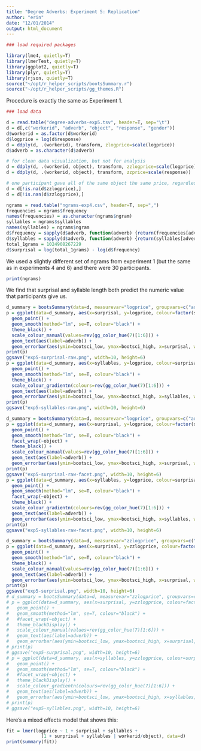 ```yaml
---
title: "Degree Adverbs: Experiment 5: Replication"
author: "erin"
date: "12/01/2014"
output: html_document
---
```


```r
### load required packages

library(lme4, quietly=T)
library(lmerTest, quietly=T)
library(ggplot2, quietly=T)
library(plyr, quietly=T)
library(rjson, quietly=T)
source("~/opt/r_helper_scripts/bootsSummary.r")
source("~/opt/r_helper_scripts/gg_themes.R")
```

Procedure is exactly the same as Experiment 1.

```r
### load data

d = read.table("degree-adverbs-exp5.tsv", header=T, sep="\t")
d = d[,c("workerid", "adverb", "object", "response", "gender")]
d$workerid = as.factor(d$workerid)
d$logprice = log(d$response)
d = ddply(d, .(workerid), transform, zlogprice=scale(logprice))
d$adverb = as.character(d$adverb)

# for clean data visualization, but not for analysis
d = ddply(d, .(workerid, object), transform, zzlogprice=scale(logprice))
d = ddply(d, .(workerid, object), transform, zzprice=scale(response))

# one participant gave all of the same object the same price, regardless of intensifier
d = d[!is.na(d$zzlogprice),]
d = d[!is.nan(d$zzlogprice),]

ngrams = read.table("ngrams-exp4.csv", header=T, sep=",")
frequencies = ngrams$frequency
names(frequencies) = as.character(ngrams$ngram)
syllables = ngrams$syllables
names(syllables) = ngrams$ngram
d$frequency = sapply(d$adverb, function(adverb) {return(frequencies[adverb])})
d$syllables = sapply(d$adverb, function(adverb) {return(syllables[adverb])})
total_1grams = 1024908267229
d$surprisal = log(total_1grams) - log(d$frequency)
```

We used a slightly different set of ngrams from experiment 1 (but the same as in experiments 4 and 6) and there were 30 participants.

```r
print(ngrams)
```

We find that surprisal and syllable length both predict the numeric value that participants give us.


```r
d_summary = bootsSummary(data=d, measurevar="logprice", groupvars=c("adverb", "surprisal", "syllables"))
p = ggplot(data=d_summary, aes(x=surprisal, y=logprice, colour=factor(syllables))) +
  geom_point() +
  geom_smooth(method="lm", se=T, colour="black") +
  theme_black() +
  scale_colour_manual(values=rev(gg_color_hue(7)[1:6])) +
  geom_text(aes(label=adverb)) +
  geom_errorbar(aes(ymin=bootsci_low, ymax=bootsci_high, x=surprisal, width=0))
print(p)
ggsave("exp5-surprisal-raw.png", width=10, height=6)
p = ggplot(data=d_summary, aes(x=syllables, y=logprice, colour=surprisal)) +
  geom_point() +
  geom_smooth(method="lm", se=T, colour="black") +
  theme_black() +
  scale_colour_gradientn(colours=rev(gg_color_hue(7)[1:6])) +
  geom_text(aes(label=adverb)) +
  geom_errorbar(aes(ymin=bootsci_low, ymax=bootsci_high, x=syllables, width=0))
print(p)
ggsave("exp5-syllables-raw.png", width=10, height=6)

d_summary = bootsSummary(data=d, measurevar="logprice", groupvars=c("adverb", "surprisal", "syllables", "object"))
p = ggplot(data=d_summary, aes(x=surprisal, y=logprice, colour=factor(syllables))) +
  geom_point() +
  geom_smooth(method="lm", se=T, colour="black") +
  facet_wrap(~object) +
  theme_black() +
  scale_colour_manual(values=rev(gg_color_hue(7)[1:6])) +
  geom_text(aes(label=adverb)) +
  geom_errorbar(aes(ymin=bootsci_low, ymax=bootsci_high, x=surprisal, width=0))
print(p)
ggsave("exp5-surprisal-raw-facet.png", width=10, height=6)
p = ggplot(data=d_summary, aes(x=syllables, y=logprice, colour=surprisal)) +
  geom_point() +
  geom_smooth(method="lm", se=T, colour="black") +
  facet_wrap(~object) +
  theme_black() +
  scale_colour_gradientn(colours=rev(gg_color_hue(7)[1:6])) +
  geom_text(aes(label=adverb)) +
  geom_errorbar(aes(ymin=bootsci_low, ymax=bootsci_high, x=syllables, width=0))
print(p)
ggsave("exp5-syllables-raw-facet.png", width=10, height=6)

d_summary = bootsSummary(data=d, measurevar="zzlogprice", groupvars=c("adverb", "surprisal", "syllables"))
p = ggplot(data=d_summary, aes(x=surprisal, y=zzlogprice, colour=factor(syllables))) +
  geom_point() +
  geom_smooth(method="lm", se=T, colour="black") +
  theme_black() +
  scale_colour_manual(values=rev(gg_color_hue(7)[1:6])) +
  geom_text(aes(label=adverb)) +
  geom_errorbar(aes(ymin=bootsci_low, ymax=bootsci_high, x=surprisal, width=0))
print(p)
ggsave("exp5-surprisal.png", width=10, height=6)
# d_summary = bootsSummary(data=d, measurevar="zzlogprice", groupvars=c("adverb", "surprisal", "syllables"))
# p = ggplot(data=d_summary, aes(x=surprisal, y=zzlogprice, colour=factor(syllables))) +
#   geom_point() +
#   geom_smooth(method="lm", se=T, colour="black") +
#   #facet_wrap(~object) +
#   theme_blackDisplay() +
#   scale_colour_manual(values=rev(gg_color_hue(7)[1:6])) +
#   geom_text(aes(label=adverb)) +
#   geom_errorbar(aes(ymin=bootsci_low, ymax=bootsci_high, x=surprisal, width=0))
# print(p)
# ggsave("exp5-surprisal.png", width=10, height=6)
# p = ggplot(data=d_summary, aes(x=syllables, y=zzlogprice, colour=surprisal)) +
#   geom_point() +
#   geom_smooth(method="lm", se=T, colour="black") +
#   #facet_wrap(~object) +
#   theme_blackDisplay() +
#   scale_colour_gradientn(colours=rev(gg_color_hue(7)[1:6])) +
#   geom_text(aes(label=adverb)) +
#   geom_errorbar(aes(ymin=bootsci_low, ymax=bootsci_high, x=syllables, width=0))
# print(p)
# ggsave("exp5-syllables.png", width=10, height=6)
```

Here's a mixed effects model that shows this:

```r
fit = lmer(logprice ~ 1 + surprisal + syllables +
             (1 + surprisal + syllables | workerid/object), data=d)
print(summary(fit))
```



